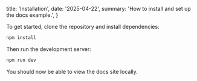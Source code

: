   title: 'Installation',
  date: '2025-04-22',
  summary: 'How to install and set up the docs example.',
}

To get started, clone the repository and install dependencies:

```bash
npm install
```

Then run the development server:

```bash
npm run dev
```

You should now be able to view the docs site locally.
